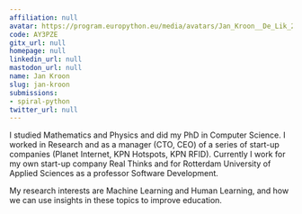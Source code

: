 ```yaml
---
affiliation: null
avatar: https://program.europython.eu/media/avatars/Jan_Kroon__De_Lik_2018_9X0WTx5.jpeg
code: AY3PZE
gitx_url: null
homepage: null
linkedin_url: null
mastodon_url: null
name: Jan Kroon
slug: jan-kroon
submissions:
- spiral-python
twitter_url: null
---
```


I studied Mathematics and Physics and did my PhD in Computer Science. I worked in Research and as a manager (CTO, CEO) of a series of start-up companies (Planet Internet, KPN Hotspots, KPN RFID). Currently I work for my own start-up company Real Thinks and for Rotterdam University of Applied Sciences as a professor Software Development.

My research interests are Machine Learning and Human Learning, and how we can use insights in these topics to improve education.
